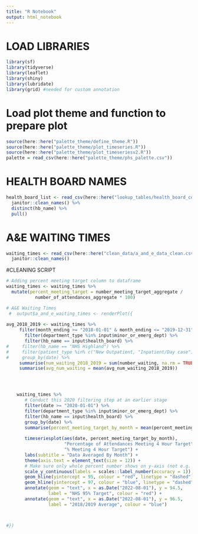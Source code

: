 ```yaml
---
title: "R Notebook"
output: html_notebook
---
```


# LOAD LIBRARIES


```r
library(sf)
library(tidyverse)
library(leaflet)
library(shiny)
library(lubridate)
library(grid) #needed for custom annotation
```


# Load plot theme and function to prepare plot

```r
source(here::here("palette_theme/define_theme.R"))
source(here::here("palette_theme/plot_timeseries.R"))
source(here::here("palette_theme/plot_timeseriesv2.R"))
palette = read_csv(here::here("palette_theme/phs_palette.csv"))
```


# HEALTH BOARD NAMES

```r
health_board_list <- read_csv(here::here("lookup_tables/health_board_codes.csv")) %>% 
  janitor::clean_names() %>% 
  distinct(hb_name) %>% 
  pull()
```


# A&E WAITING TIMES

```r
waiting_times <- read_csv(here::here("clean_data/a_and_e_data_clean.csv")) %>% 
  janitor::clean_names()

```

#CLEANING SCRIPT









```r
# Adding percent meeting target column to dataframe
waiting_times <- waiting_times %>% 
  mutate(percent_meeting_target = number_meeting_target_aggregate / 
           number_of_attendances_aggregate * 100)  


```


```r
# A&E Waiting Times    
 #  output$a_and_e_waiting_times <- renderPlot({
     
avg_2018_2019 <- waiting_times %>% 
     filter(month_ending >= "2018-01-01" & month_ending <= "2019-12-31") %>% 
       filter(department_type %in% input$minor_or_emerg_dept) %>% 
       filter(hb_name == input$health_board) %>% 
#     filter(hb_name == "NHS Highland") %>% 
#     filter(patient_type %in% c("New Outpatient, "Inpatient/Day case") %>%      
#     group_by(date) %>% 
     summarise(num_waiting_2018_2019 = sum(number_waiting, na.rm = TRUE)) %>% 
     summarise(avg_num_waiting = mean(avg_num_waiting_2018_2019)) 




    waiting_times %>% 
       # Conduct this 2020 filtering step at an earlier stage
       filter(date >= "2020-01-01") %>% 
       filter(department_type %in% input$minor_or_emerg_dept) %>% 
       filter(hb_name == input$health_board) %>% 
       group_by(date) %>% 
       summarise(percent_meeting_target_by_month = mean(percent_meeting_target)) %>% 
       
       timeseriesplot(aes(date, percent_meeting_target_by_month),
                      "Percentage of Attendances Meeting 4 Hour Target", 
                      "% Meeting 4 Hour Target") +
       labs(subtitle = "Data Averaged By Month") +
       theme(axis.text = element_text(size = 12)) +
       # Make sure only whole percent number shows on y-axis (not e.g. 92.5%)
       scale_y_continuous(labels = scales::label_number(accuracy = 1)) +
       geom_hline(yintercept = 95, colour = "red", linetype = "dashed") + 
       geom_hline(yintercept = 97, colour = "blue", linetype = "dashed") +
       annotate(geom = "text", x = as.Date("2022-08-01"), y = 94.5, 
                label = "NHS 95% Target", colour = "red") +
       annotate(geom = "text", x = as.Date("2022-08-01"), y = 96.5, 
                label = "2018/2019 Average", colour = "blue")



#})

```


